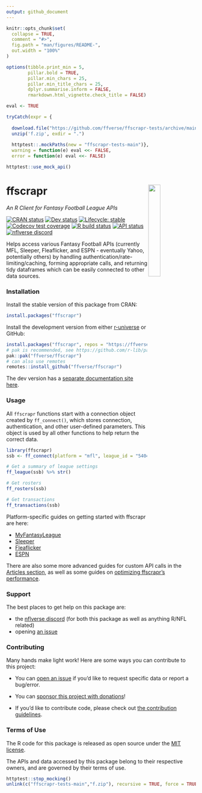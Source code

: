 ```yaml
---
output: github_document
---
```


<!-- README.md is generated from README.Rmd. Please edit that file -->

```r
knitr::opts_chunk$set(
  collapse = TRUE,
  comment = "#>",
  fig.path = "man/figures/README-",
  out.width = "100%"
)

options(tibble.print_min = 5, 
        pillar.bold = TRUE, 
        pillar.min_chars = 25, 
        pillar.min_title_chars = 25,
        dplyr.summarise.inform = FALSE,
        rmarkdown.html_vignette.check_title = FALSE)

eval <- TRUE

tryCatch(expr = {
  
  download.file("https://github.com/ffverse/ffscrapr-tests/archive/main.zip","f.zip")
  unzip('f.zip', exdir = ".")
  
  httptest::.mockPaths(new = "ffscrapr-tests-main")},
  warning = function(e) eval <<- FALSE,
  error = function(e) eval <<- FALSE)

httptest::use_mock_api()
```

# ffscrapr <a href='#'><img src="man/figures/logo.svg" align="right" width="25%" min-width="120px"/></a>

*An R Client for Fantasy Football League APIs*

<!-- badges: start -->

[![CRAN status](https://img.shields.io/cran/v/ffscrapr?style=flat-square&logo=R&label=CRAN)](https://CRAN.R-project.org/package=ffscrapr) 
[![Dev status](https://img.shields.io/github/r-package/v/ffverse/ffscrapr/main?label=dev&style=flat-square&logo=github)](https://ffscrapr.ffverse.com/dev/) 
[![Lifecycle: stable](https://img.shields.io/badge/lifecycle-stable-green.svg?style=flat-square)](https://lifecycle.r-lib.org/articles/stages.html) 
[![Codecov test coverage](https://img.shields.io/codecov/c/github/ffverse/ffscrapr?label=codecov&style=flat-square&logo=codecov)](https://app.codecov.io/gh/ffverse/ffscrapr?branch=main) 
[![R build status](https://img.shields.io/github/workflow/status/ffverse/ffscrapr/R-CMD-check?label=R%20check&style=flat-square&logo=github)](https://github.com/ffverse/ffscrapr/actions) 
[![API status](https://img.shields.io/github/workflow/status/ffverse/ffscrapr/Test%20APIs?label=API%20check&style=flat-square&logo=github)](https://github.com/ffverse/ffscrapr/actions) 
[![nflverse discord](https://img.shields.io/discord/789805604076126219?color=7289da&label=nflverse%20discord&logo=discord&logoColor=fff&style=flat-square)](https://discord.com/invite/5Er2FBnnQa)

<!-- badges: end -->

Helps access various Fantasy Football APIs (currently MFL, Sleeper, Fleaflicker, and ESPN - eventually Yahoo, potentially others) by handling authentication/rate-limiting/caching, forming appropriate calls, and returning tidy dataframes which can be easily connected to other data sources.

### Installation

Install the stable version of this package from CRAN:

```r
install.packages("ffscrapr")
```

Install the development version from either [r-universe](https://ffverse.r-universe.dev) or GitHub:

```r
install.packages("ffscrapr", repos = "https://ffverse.r-universe.dev")
# pak is recommended, see https://github.com/r-lib/pak
pak::pak("ffverse/ffscrapr")
# can also use remotes
remotes::install_github("ffverse/ffscrapr")
```

The dev version has a [separate documentation site here](https://ffscrapr.ffverse.com/dev/).

### Usage

All `ffscrapr` functions start with a connection object created by `ff_connect()`, which stores connection, authentication, and other user-defined parameters. This object is used by all other functions to help return the correct data.

```r
library(ffscrapr)
ssb <- ff_connect(platform = "mfl", league_id = "54040", season = 2020)

# Get a summary of league settings
ff_league(ssb) %>% str()

# Get rosters
ff_rosters(ssb)

# Get transactions
ff_transactions(ssb)
```

Platform-specific guides on getting started with ffscrapr are here:

-   [MyFantasyLeague](https://ffscrapr.ffverse.com/articles/mfl_basics.html)  
-   [Sleeper](https://ffscrapr.ffverse.com/articles/sleeper_basics.html)
-   [Fleaflicker](https://ffscrapr.ffverse.com/articles/fleaflicker_basics.html)
-   [ESPN](https://ffscrapr.ffverse.com/articles/espn_basics.html)

There are also some more advanced guides for custom API calls in the [Articles section](https://ffscrapr.ffverse.com/articles/), as well as some guides on [optimizing ffscrapr's performance](https://ffscrapr.ffverse.com/articles/ffscrapr_caching.html).

### Support

The best places to get help on this package are:

- the [nflverse discord](https://discord.com/invite/5Er2FBnnQa) (for both this package as well as anything R/NFL related)
- opening [an issue](https://github.com/ffverse/ffscrapr/issues/new/choose)

### Contributing

Many hands make light work! Here are some ways you can contribute to this project:

-   You can [open an issue](https://github.com/ffverse/ffscrapr/issues/new/choose) if you'd like to request specific data or report a bug/error.

-   You can [sponsor this project with donations](https://github.com/sponsors/tanho63)!

-   If you'd like to contribute code, please check out [the contribution guidelines](https://ffscrapr.ffverse.com/CONTRIBUTING.html).

### Terms of Use

The R code for this package is released as open source under the [MIT license](https://ffscrapr.ffverse.com/LICENSE.html).

The APIs and data accessed by this package belong to their respective owners, and are governed by their terms of use.

```r
httptest::stop_mocking()
unlink(c("ffscrapr-tests-main","f.zip"), recursive = TRUE, force = TRUE)
```
